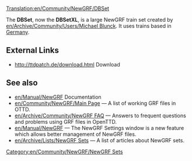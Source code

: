 [[Translation:en/Community/NewGRF/DBSet]]


{{en/Community/NewGRF/Infobox NewGRF|setname= DBSet XL
|screenshot= en/Community/NewGRF/Dbsetxl.png
|artist= Michael Blunck
|coder= Michael Blunck
|focus= en/Community/NewGRF/Addons Trains
|homepage=www.ttdpatch.de
|homepagename= Transport Tycoon - The New Graphics
|copyright= copyrighted
}}
The '''DBSet''', now the '''DBSetXL''', is a large NewGRF train set created by [[en/Archive/Community/Users/Michael Blunck]]. It uses trains based in [https://www.wikipedia.org/wiki/Germany Germany].

==External Links==
*http://ttdpatch.de/download.html Download

== See also ==
* [[en/Manual/NewGRF]] Documentation
* [[en/Community/NewGRF/Main Page]] &mdash; A list of working GRF files in OTTD.
* [[en/Archive/Community/NewGRF FAQ]] &mdash; Answers to frequent questions and problems using GRF files in OpenTTD.
* [[en/Manual/NewGRF]] &mdash; The NewGRF Settings window is a new feature which allows better management of NewGRF files. 
* [[en/Archive/Lists/NewGRF Sets]] &mdash; A list of articles about NewGRF sets.

[[Category:en/Community/NewGRF/NewGRF Sets]]